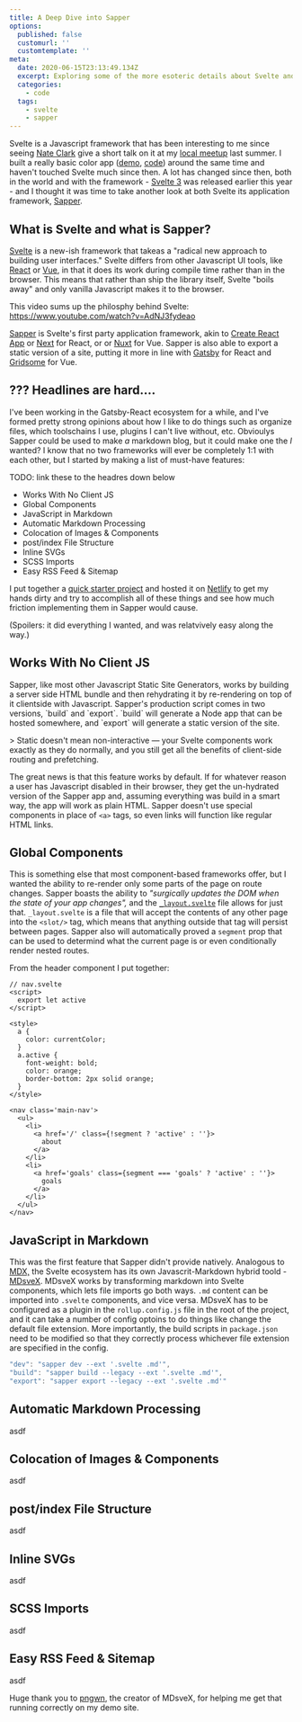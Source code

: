 ```yaml
---
title: A Deep Dive into Sapper
options:
  published: false
  customurl: ''
  customtemplate: ''
meta:
  date: 2020-06-15T23:13:49.134Z
  excerpt: Exploring some of the more esoteric details about Svelte and Sapper
  categories:
    - code
  tags:
    - svelte
    - sapper
---
```

Svelte is a Javascript framework that has been interesting to me since seeing [Nate Clark](https://nateclark.io/) give a short talk on it at my [local meetup](https://memphiswebworkers.com/) last summer. I built a really basic color app ([demo](https://rgb-color-values.netlify.app/), [code](https://github.com/ryanfiller/rgb-color-values)) around the same time and haven't touched Svelte much since then. A lot has changed since then, both in the world and with the framework - [Svelte 3](https://svelte.dev/blog/svelte-3-rethinking-reactivity) was released earlier this year - and I thought it was time to take another look at both Svelte its application framework, [Sapper](https://sapper.svelte.dev/).

## What is Svelte and what is Sapper?

[Svelte](https://svelte.dev/) is a new-ish framework that takeas a "radical new approach to building user interfaces." Svelte differs from other Javascript UI tools, like [React](https://reactjs.org/) or [Vue](https://vuejs.org/), in that it does its work during compile time rather than in the browser. This means that rather than ship the library itself, Svelte "boils away" and only vanilla Javascript makes it to the browser.

This video sums up the philosphy behind Svelte: https://www.youtube.com/watch?v=AdNJ3fydeao

[Sapper](https://sapper.svelte.dev/) is Svelte's first party application framework, akin to [Create React App](https://reactjs.org/docs/create-a-new-react-app.html#create-react-app) or [Next](https://nextjs.org/) for React, or or [Nuxt](https://nuxtjs.org/) for Vue. Sapper is also able to export a static version of a site, putting it more in line with [Gatsby](https://www.gatsbyjs.org/) for React and [Gridsome](https://gridsome.org/) for Vue.

## ??? Headlines are hard....

I've been working in the Gatsby-React ecosystem for a while, and I've formed pretty strong opinions about how I like to do things such as organize files, which toolschains I use, plugins I can't live without, etc. Obvioulys Sapper could be used to make *a* markdown blog, but it could make one the *I* wanted? I know that no two frameworks will ever be completely 1:1 with each other, but I started by making a list of must-have features:

TODO: link these to the headres down below

* Works With No Client JS
* Global Components
* JavaScript in Markdown
* Automatic Markdown Processing
* Colocation of Images & Components
* post/index File Structure
* Inline SVGs
* SCSS Imports
* Easy RSS Feed & Sitemap

I put together a [quick starter project](https://github.com/ryanfiller/sapper-test) and hosted it on [Netlify](https://sapper-goals.netlify.app/) to get my hands dirty and try to accomplish all of these things and see how much friction implementing them in Sapper would cause. 

(Spoilers: it did everything I wanted, and was relatvively easy along the way.)

## Works With No Client JS

Sapper, like most other Javascript Static Site Generators, works by building a server side HTML bundle and then rehydrating it by re-rendering on top of it clientside with Javascript. Sapper's production script comes in two versions, \`build\` and \`export\`. \`build\` will generate a Node app that can be hosted somewhere, and \`export\` will generate a static version of the site.

\> Static doesn't mean non-interactive — your Svelte components work exactly as they do normally, and you still get all the benefits of client-side routing and prefetching.

The great news is that this feature works by default. If for whatever reason a user has Javascript disabled in their browser, they get the un-hydrated version of the Sapper app and, assuming everything was build in a smart way, the app will work as plain HTML. Sapper doesn't use special components in place of `<a>` tags, so even links will function like regular HTML links.

## Global Components

This is something else that most component-based frameworks offer, but I wanted the ability to re-render only some parts of the page on route changes. Sapper boasts the ability to *"surgically updates the DOM when the state of your app changes",* and the [`_layout.svelte`](``https://sapper.svelte.dev/docs#Layouts) file allows for just that. `_layout.svelte` is a file that will accept the contents of any other page into the `<slot/>` tag, which means that anything outside that tag will persist between pages. Sapper also will automatically proved a `segment` prop that can be used to determind what the current page is or even conditionally render nested routes. 

From the header component I put together:

```svelte
// nav.svelte
<script>
  export let active
</script>

<style>
  a {
    color: currentColor;
  }
  a.active {
    font-weight: bold;
    color: orange;
    border-bottom: 2px solid orange;
  }
</style>

<nav class='main-nav'>
  <ul>
    <li>
      <a href='/' class={!segment ? 'active' : ''}>
        about
      </a>
    </li>
    <li>
      <a href='goals' class={segment === 'goals' ? 'active' : ''}>
        goals
      </a>
    </li>
  </ul>
</nav>
```

## JavaScript in Markdown

This was the first feature that Sapper didn't provide natively. Analogous to [MDX,](https://mdxjs.com/) the Svelte ecosystem has its own Javascrit-Markdown hybrid toold - [MDsveX](https://mdsvex.com/). MDsveX works by transforming markdown into Svelte components, which lets file imports go both ways. `.md` content can be imported into `.svelte` components, and vice versa. MDsveX has to be configured as a plugin in the `rollup.config.js` file in the root of the project, and it can take a number of config optoins to do things like change the default file extension. More importantly, the build scripts in `package.json` need to be modified so that they correctly process whichever file extension are specified in the config.

```javascript
"dev": "sapper dev --ext '.svelte .md'",
"build": "sapper build --legacy --ext '.svelte .md'",
"export": "sapper export --legacy --ext '.svelte .md'"
```

## Automatic Markdown Processing

asdf

## Colocation of Images & Components

asdf

## post/index File Structure

asdf

## Inline SVGs

asdf

## SCSS Imports

asdf

## Easy RSS Feed & Sitemap

asdf

Huge thank you to [pngwn](https://twitter.com/evilpingwin), the creator of MDsveX, for helping me get that running correctly on my demo site.
